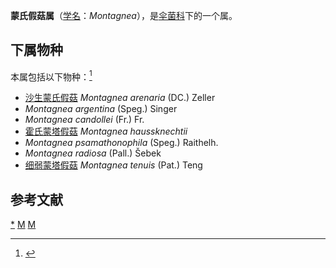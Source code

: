 {{Automatic Taxobox
| taxon = Montagnea
| authority = Fr. (1836)
| image = Montagnea arenaria 305111.jpg
| image_caption = 沙生蒙氏假菇
| type species = 沙生蒙氏假菇<br>''Montagnea arenaria''
| type species authority = (DC.) Zeller (1943)
}}

'''蒙氏假菇属'''（[[学名|学名]]：''Montagnea''），是[[伞菌科|伞菌科]]下的一个属。

==下属物种==
本属包括以下物种：<ref>{{cite web |title=Montagnea Fr. |url=https://www.gbif.org/species/2535281 |website=GBIF}}</ref>
* [[沙生蒙氏假菇|沙生蒙氏假菇]] ''Montagnea arenaria'' (DC.) Zeller
* ''Montagnea argentina'' (Speg.) Singer
* ''Montagnea candollei'' (Fr.) Fr.
* [[霍氏蒙塔假菇|霍氏蒙塔假菇]] ''Montagnea haussknechtii''
* ''Montagnea psamathonophila'' (Speg.) Raithelh.
* ''Montagnea radiosa'' (Pall.) Šebek
* [[细弱蒙塔假菇|细弱蒙塔假菇]] ''Montagnea tenuis'' (Pat.) Teng

== 参考文献 ==
{{Reflist}}

{{taxonbar}}
[[Category:_蒙氏假菇属|*]]
[[Category:_蘑菇科|M]]
[[Category:_1836年描述的分类群|M]]